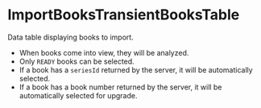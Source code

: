 

<Meta of={Stories} />

# ImportBooksTransientBooksTable

Data table displaying books to import.
- When books come into view, they will be analyzed.
- Only `READY` books can be selected.
- If a book has a `seriesId` returned by the server, it will be automatically selected.
- If a book has a book number returned by the server, it will be automatically selected for upgrade.

<Canvas of={Stories.Default} />
